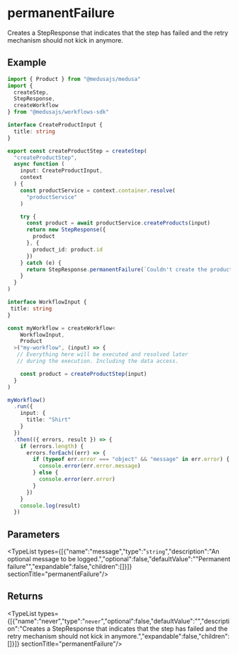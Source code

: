 
# permanentFailure

Creates a StepResponse that indicates that the step has failed and the retry mechanism should not kick in anymore.

## Example

```ts
import { Product } from "@medusajs/medusa"
import {
  createStep,
  StepResponse,
  createWorkflow
} from "@medusajs/workflows-sdk"

interface CreateProductInput {
  title: string
}

export const createProductStep = createStep(
  "createProductStep",
  async function (
    input: CreateProductInput,
    context
  ) {
    const productService = context.container.resolve(
      "productService"
    )

    try {
      const product = await productService.createProducts(input)
      return new StepResponse({
        product
      }, {
        product_id: product.id
      })
    } catch (e) {
      return StepResponse.permanentFailure(`Couldn't create the product: ${e}`)
    }
  }
)

interface WorkflowInput {
 title: string
}

const myWorkflow = createWorkflow<
    WorkflowInput,
    Product
  >("my-workflow", (input) => {
   // Everything here will be executed and resolved later
   // during the execution. Including the data access.

    const product = createProductStep(input)
  }
)

myWorkflow()
  .run({
    input: {
      title: "Shirt"
    }
  })
  .then(({ errors, result }) => {
    if (errors.length) {
      errors.forEach((err) => {
        if (typeof err.error === "object" && "message" in err.error) {
          console.error(err.error.message)
        } else {
          console.error(err.error)
        }
      })
    }
    console.log(result)
  })
```

## Parameters

<TypeList types={[{"name":"message","type":"`string`","description":"An optional message to be logged.","optional":false,"defaultValue":"\"Permanent failure\"","expandable":false,"children":[]}]}  sectionTitle="permanentFailure"/>

## Returns

<TypeList types={[{"name":"never","type":"`never`","optional":false,"defaultValue":"","description":"Creates a StepResponse that indicates that the step has failed and the retry mechanism should not kick in anymore.","expandable":false,"children":[]}]}  sectionTitle="permanentFailure"/>
